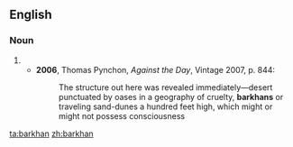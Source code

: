 ==English==

===Noun===
{{en-noun}}

# {{alternative spelling of|barchan|lang=en}}
#* '''2006''', Thomas Pynchon, ''Against the Day'', Vintage 2007, p. 844:
#*: The structure out here was revealed immediately—desert punctuated by oases in a geography of cruelty, '''barkhans''' or traveling sand-dunes a hundred feet high, which might or might not possess consciousness

[[ta:barkhan]]
[[zh:barkhan]]